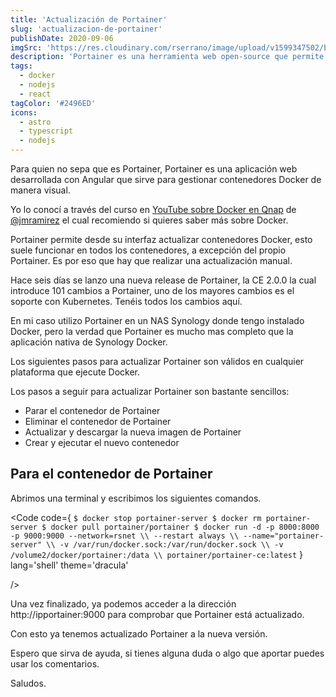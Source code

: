 ```yaml
---
title: 'Actualización de Portainer'
slug: 'actualizacion-de-portainer'
publishDate: 2020-09-06
imgSrc: 'https://res.cloudinary.com/rserrano/image/upload/v1599347502/blog/portainer-logo.png'
description: 'Portainer es una herramienta web open-source que permite gestionar contenedores Docker. Permite administrar contenedores de forma remota o local.'
tags:
  - docker
  - nodejs
  - react
tagColor: '#2496ED'
icons:
  - astro
  - typescript
  - nodejs
---
```



Para quien no sepa que es Portainer, Portainer es una aplicación web desarrollada con Angular que sirve para gestionar contenedores Docker de manera visual.

Yo lo conocí a través del curso en [YouTube sobre Docker en Qnap][curso-docker] de [@jmramirez][jmramirez] el cual recomiendo si quieres saber más sobre Docker.

Portainer permite desde su interfaz actualizar contenedores Docker, esto suele funcionar en todos los contenedores, a excepción del propio Portainer. Es por eso que hay que realizar una actualización manual.

Hace seis días se lanzo una nueva release de Portainer, la CE 2.0.0 la cual introduce 101 cambios a Portainer, uno de los mayores cambios es el soporte con Kubernetes. Tenéis todos los cambios aquí.

En mi caso utilizo Portainer en un NAS Synology donde tengo instalado Docker, pero la verdad que Portainer es mucho mas completo que la aplicación nativa de Synology Docker.

Los siguientes pasos para actualizar Portainer son válidos en cualquier plataforma que ejecute Docker.

Los pasos a seguir para actualizar Portainer son bastante sencillos:

- Parar el contenedor de Portainer
- Eliminar el contenedor de Portainer
- Actualizar y descargar la nueva imagen de Portainer
- Crear y ejecutar el nuevo contenedor

## Para el contenedor de Portainer

Abrimos una terminal y escribimos los siguientes comandos.

<Code
  code={
`$ docker stop portainer-server
$ docker rm portainer-server
$ docker pull portainer/portainer
$ docker run -d -p 8000:8000 -p 9000:9000 --network=rsnet \\
--restart always \\
--name="portainer-server" \\
-v /var/run/docker.sock:/var/run/docker.sock \\
-v /volume2/docker/portainer:/data \\
portainer/portainer-ce:latest`
  }
  lang='shell'
  theme='dracula'

/>

Una vez finalizado, ya podemos acceder a la dirección http://ipportainer:9000 para comprobar que Portainer está actualizado.

Con esto ya tenemos actualizado Portainer a la nueva versión.

Espero que sirva de ayuda, si tienes alguna duda o algo que aportar puedes usar los comentarios.

Saludos.

[jmramirez]: https://twitter.com/jmramirez
[curso-docker]: https://www.youtube.com/watch?v=BuG_ghLhFV0&t=1s
